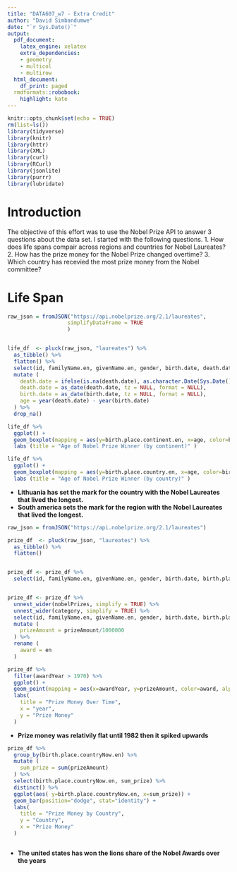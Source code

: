 ```yaml
---
title: "DATA607_w7 - Extra Credit"
author: "David Simbandumwe"
date: "`r Sys.Date()`"
output:
  pdf_document:
    latex_engine: xelatex
    extra_dependencies:
    - geometry
    - multicol
    - multirow
  html_document:
    df_print: paged
  rmdformats::robobook:
    highlight: kate
---
```


```r
knitr::opts_chunk$set(echo = TRUE)
rm(list=ls())
library(tidyverse)
library(knitr)
library(httr)
library(XML)
library(curl)
library(RCurl)
library(jsonlite)
library(purrr)
library(lubridate)

```


# Introduction
The objective of this effort was to use the Nobel Prize API to answer 3 questions about the data set. I started with the following questions.
1. How does life spans compair across regions and countries for Nobel Laureates?
2. How has the prize money for the Nobel Prize changed overtime?
3. Which country has recevied the most prize money from the Nobel committee?





# Life Span

```r


raw_json = fromJSON("https://api.nobelprize.org/2.1/laureates",
                   simplifyDataFrame = TRUE
                   )


life_df  <- pluck(raw_json, "laureates") %>% 
  as_tibble() %>% 
  flatten() %>%
  select(id, familyName.en, givenName.en, gender, birth.date, death.date, birth.place.continent.en, birth.place.country.en) %>% 
  mutate (
    death.date = ifelse(is.na(death.date), as.character.Date(Sys.Date()), death.date),
    death.date = as_date(death.date, tz = NULL, format = NULL),
    birth.date = as_date(birth.date, tz = NULL, format = NULL),
    age = year(death.date) - year(birth.date)
  ) %>% 
  drop_na()

```



```r


life_df %>% 
  ggplot() +
  geom_boxplot(mapping = aes(y=birth.place.continent.en, x=age, color=birth.place.continent.en)) + 
  labs (title = "Age of Nobel Prize Winner (by continent)" )


```






```r

life_df %>% 
  ggplot() +
  geom_boxplot(mapping = aes(y=birth.place.country.en, x=age, color=birth.place.country.en)) + 
  labs (title = "Age of Nobel Prize Winner (by country)" )

```


- **Lithuania has set the mark for the country with the Nobel Laureates that lived the longest.**
- **South america sets the mark for the region with the Nobel Laureates that lived the longest.**




```r
raw_json = fromJSON("https://api.nobelprize.org/2.1/laureates")

prize_df  <- pluck(raw_json, "laureates") %>% 
  as_tibble() %>% 
  flatten() 


prize_df <- prize_df %>%
  select(id, familyName.en, givenName.en, gender, birth.date, birth.place.countryNow.en, nobelPrizes) 


prize_df <- prize_df %>% 
  unnest_wider(nobelPrizes, simplify = TRUE) %>%
  unnest_wider(category, simplify = TRUE) %>%
  select(id, familyName.en, givenName.en, gender, birth.date, birth.place.countryNow.en, awardYear, en , prizeAmount ) %>%
  mutate (
    prizeAmount = prizeAmount/1000000
  ) %>%
  rename (
    award = en 
  )


```



```r

prize_df %>% 
  filter(awardYear > 1970) %>%
  ggplot() +
  geom_point(mapping = aes(x=awardYear, y=prizeAmount, color=award, alpha=1/10)) + 
  labs(
    title = "Prize Money Over Time", 
    x = "year",
    y = "Prize Money"
  )

```

- **Prize money was relativily flat until 1982 then it spiked upwards**



```r




prize_df %>%
  group_by(birth.place.countryNow.en) %>% 
  mutate (
    sum_prize = sum(prizeAmount) 
  ) %>% 
  select(birth.place.countryNow.en, sum_prize) %>%
  distinct() %>%
  ggplot(aes( y=birth.place.countryNow.en, x=sum_prize)) +
  geom_bar(position="dodge", stat="identity") + 
  labs(
    title = "Prize Money by Country", 
    y = "Country",
    x = "Prize Money"
  )



```

- **The united states has won the lions share of the Nobel Awards over the years**










